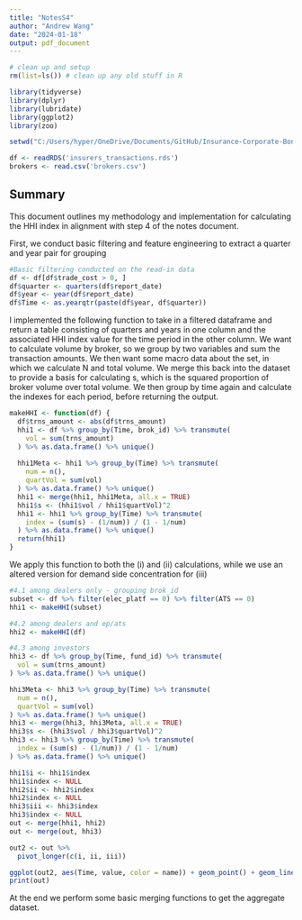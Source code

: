 ```yaml
---
title: "NotesS4"
author: "Andrew Wang"
date: "2024-01-18"
output: pdf_document
---
```


```r
# clean up and setup
rm(list=ls()) # clean up any old stuff in R

library(tidyverse)
library(dplyr)
library(lubridate)
library(ggplot2)
library(zoo)

setwd("C:/Users/hyper/OneDrive/Documents/GitHub/Insurance-Corporate-Bonds")

df <- readRDS('insurers_transactions.rds')
brokers <- read.csv('brokers.csv')
```

## Summary

This document outlines my methodology and implementation for calculating the HHI index in alignment with step 4 of the notes document. 

First, we conduct basic filtering and feature engineering to extract a quarter and year pair for grouping
```r
#Basic filtering conducted on the read-in data 
df <- df[df$trade_cost > 0, ]
df$quarter <- quarters(df$report_date)
df$year <- year(df$report_date)
df$Time <- as.yearqtr(paste(df$year, df$quarter))
```


I implemented the following function to take in a filtered dataframe and return a table consisting of quarters and years in one column and the associated HHI index value for the time period in the other column. We want to calculate volume by broker, so we group by two variables and sum the transaction amounts. We then want some macro data about the set, in which we calculate N and total volume. We merge this back into the dataset to provide a basis for calculating s, which is the squared proportion of broker volume over total volume. We then group by time again and calculate the indexes for each period, before returning the output. 
```r
makeHHI <- function(df) {
  df$trns_amount <- abs(df$trns_amount)
  hhi1 <- df %>% group_by(Time, brok_id) %>% transmute(
    vol = sum(trns_amount)
  ) %>% as.data.frame() %>% unique() 
  
  hhi1Meta <- hhi1 %>% group_by(Time) %>% transmute(
    num = n(), 
    quartVol = sum(vol)
  ) %>% as.data.frame() %>% unique()
  hhi1 <- merge(hhi1, hhi1Meta, all.x = TRUE)
  hhi1$s <- (hhi1$vol / hhi1$quartVol)^2
  hhi1 <- hhi1 %>% group_by(Time) %>% transmute(
    index = (sum(s) - (1/num)) / (1 - 1/num)
  ) %>% as.data.frame() %>% unique()
  return(hhi1)
}
```

We apply this function to both the (i) and (ii) calculations, while we use an altered version for demand side concentration for (iii)
```r

#4.1 among dealers only - grouping brok_id
subset <- df %>% filter(elec_platf == 0) %>% filter(ATS == 0)
hhi1 <- makeHHI(subset)

#4.2 among dealers and ep/ats
hhi2 <- makeHHI(df)

#4.3 among investors 
hhi3 <- df %>% group_by(Time, fund_id) %>% transmute(
  vol = sum(trns_amount)
) %>% as.data.frame() %>% unique() 

hhi3Meta <- hhi3 %>% group_by(Time) %>% transmute(
  num = n(), 
  quartVol = sum(vol)
) %>% as.data.frame() %>% unique()
hhi3 <- merge(hhi3, hhi3Meta, all.x = TRUE)
hhi3$s <- (hhi3$vol / hhi3$quartVol)^2
hhi3 <- hhi3 %>% group_by(Time) %>% transmute(
  index = (sum(s) - (1/num)) / (1 - 1/num)
) %>% as.data.frame() %>% unique()
```

```r
hhi1$i <- hhi1$index
hhi1$index <- NULL
hhi2$ii <- hhi2$index
hhi2$index <- NULL
hhi3$iii <- hhi3$index
hhi3$index <- NULL
out <- merge(hhi1, hhi2)
out <- merge(out, hhi3)

out2 <- out %>%
  pivot_longer(c(i, ii, iii)) 

ggplot(out2, aes(Time, value, color = name)) + geom_point() + geom_line() + scale_x_yearqtr() + ggtitle("HHI indexes by quarter") + ylab("Proportion")
print(out)
```
At the end we perform some basic merging functions to get the aggregate dataset. 